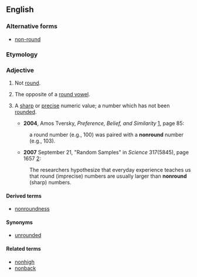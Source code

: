 ==English==
===Alternative forms===
*[[non-round]]
===Etymology===

{{prefix|non|round}}


===Adjective===
{{en-adj}}

# {{qualifier|of a shape}} Not [[round]].
# {{phonetics|of a vowel}} The opposite of a [[round vowel]].
# {{psychology|of a number}} A [[sharp]] or [[precise]] numeric value; a number which has not been [[rounded]].
#*'''2004''', Amos Tversky, ''Preference, Belief, and Similarity'' [http://books.google.com/books?id=OCXAgA3sigIC], page 85:
#:a round number (e.g., 100) was paired with a '''nonround''' number (e.g., 103).
#*'''2007''' September 21, "Random Samples" in ''Science'' 317(5845), page 1657 [http://www.sciencemag.org/cgi/content/full/317/5845/1657b]:
#:The researchers hypothesize that everyday experience teaches us that round (imprecise) numbers are usually larger than '''nonround''' (sharp) numbers. 

====Derived terms====
*[[nonroundness]]

====Synonyms====
*[[unrounded]]

====Related terms====
*[[nonhigh]]
*[[nonback]]